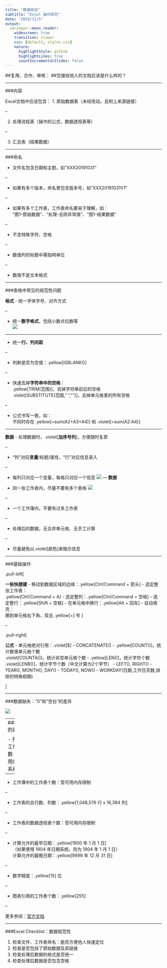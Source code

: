 ```yaml
---
title: "数据核验"
subtitle: "Excel 操作规范"
date: "2019/11/5"
output: 
  xaringan::moon_reader:
    widescreen: true
    transition: slower
    css: [default, styles.css]
    nature:
      highlightStyle: github
      highlightLines: true
      countIncrementalSlides: false
---
```


##复用、合作、审核：
##交接给他人的文档应该是什么样的？

---

###内容

Excel文档中应该包含：
1. 原始数据表（未经改动，且附上来源链接）

--

2. 处理流程表（操作的公式、数据透视表等）

--

3. 汇总表（结果数据）

---

###命名

- 文件名包含日期和主题，如“XXX20191031”

--

- 如果有多个版本，命名里包含版本号，如“XXX20191031V1”

--

- 如果有多个工作表，工作表命名要易于理解，如：  
“图1-原始数据”、“处理-去除异常值”、“图1-结果数据”

--

- 不含特殊字符、空格

--

- 数值列的标题中需指明单位

--

- 数值不是文本格式


---

###表格中常见的规范性问题

**格式**
- 统一字体字号、对齐方式

--

- 统一**数字格式**，包括小数点位数等  
![](1.png)

---

- 统一**行、列间距**

--

- 判断是否为空值：.yellow[ISBLANK()]

--

- 快速去掉**字符串中的空格**：  
.yellow[TRIM(范围)]，去掉字符串前后的空格  
.violet[SUBSTITUTE(范围," ","")]，去掉单元格里的所有空格

--

- 公式书写一致，如：  
不同时存在 .yellow[=sum(A2+A3+A4)] 和 .violet[=sum(A2:A4)]

---

**数据**
- 处理数据时，.violet[**加序号列**]，方便随时复原

--

- “列”对应**变量**/标题/属性，“行”对应信息录入

--

- 每列只对应一个变量，每格只对应一个信息
![](2.png)
---
**数据**

- 同一张工作表内，尽量不要有多个表格
![](3.png)

--

- 一个工作簿内，不要有过多工作表

--

- 处理后的数据，无合并单元格、无手工计算

--

- 尽量避免以.violet[颜色]来暗示信息

---

###基础操作

.pull-left[

**一些快捷键**
- 移动到数据区域的边缘：.yellow[Ctrl/Command + 箭头]
- 选定整张工作表：  
.yellow[Ctrl/Command + A]
- 选定整列：.yellow[Ctrl/Command + 空格]
- 选定整行：.yellow[Shift + 空格]
- 在单元格中换行：.yellow[Alt + 回车]
- 自动填充：  
挪到单元格右下角，双击 .yellow[+] 号
]

--

.pull-right[

**公式**
- 单元格绝对引用：.violet[$]
- CONCATENATE()
- .yellow[COUNT()]，统计数值单元格个数  
.violet[COUNTA()]，统计非空单元格个数
- .yellow[LEN()]，统计字符个数  
.violet[LENB()]，统计字节个数（中文计算为2个字节）
- LEFT(), RIGHT()
- YEAR(), MONTH(), DAY()
- TODAY(), NOW()
- WORKDAY(日期,工作日天数,排除的特殊假期)

]

---

###数据缺失：“0”和“空白”的差异

![](null.png)

---
###Excel 的局限性

- 打开的工作簿个数：受可用内存、系统限制

--

- 工作簿中的工作表个数：受可用内存限制

--

- 工作表的总行数、列数：.yellow[1,048,576 行 x 16,384 列]

--

- 工作表的数据透视表个数：受可用内存限制

--

- 计算允许的最早日期：.yellow[1900 年 1 月 1 日]  
（如果使用 1904 年日期系统，则为 1904 年 1 月 1 日）  
计算允许的最晚日期：.yellow[9999 年 12 月 31 日]

--

- 数字精度：.yellow[15] 位

--

- 图表引用的工作表个数：.yellow[255]

--

更多参阅：[官方文档](https://support.office.com/zh-cn/article/excel-%E8%A7%84%E8%8C%83%E4%B8%8E%E9%99%90%E5%88%B6-1672b34d-7043-467e-8e27-269d656771c3)

---
###Excel Checklist：数据规范性

1. 检查文件、工作表命名：能否方便他人快速定位
2. 检查是否包括了原始数据及其链接
3. 检查处理后数据的格式是否统一
4. 检查处理后数据是否包含空格
